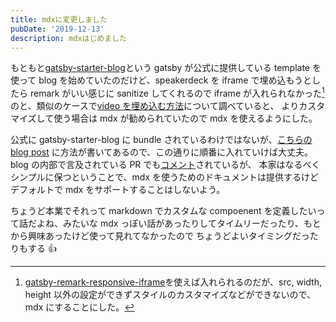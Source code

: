 ```yaml
---
title: mdxに変更しました
pubDate: '2019-12-13'
description: mdxはじめました
---
```


もともと[gatsby-starter-blog](https://github.com/gatsbyjs/gatsby-starter-blog)という
gatsby が公式に提供している template を使って blog を始めていたのだけど、speakerdeck を iframe で埋め込もうとしたら remark がいい感じに sanitize してくれるので iframe が入れられなかった[^1]
のと、類似のケースで[video を埋め込む方法](https://www.gatsbyjs.org/docs/working-with-video/#writing-custom-components-for-hosted-video)について調べていると、
よりカスタマイズして使う場合は mdx が勧められていたので mdx を使えるようにした。

公式に gatsby-starter-blog に bundle されているわけではないが、[こちらの blog post](https://www.gatsbyjs.org/blog/2019-11-21-how-to-convert-an-existing-gatsby-blog-to-use-mdx/)
に方法が書いてあるので、この通りに順番に入れていけば大丈夫。blog の内部で言及されている PR でも[コメント](https://github.com/gatsbyjs/gatsby/pull/19580#issuecomment-557534847)されているが、
本家はなるべくシンプルに保つということで、mdx を使うためのドキュメントは提供するけどデフォルトで mdx をサポートすることはしないよう。

ちょうど本業でそれって markdown でカスタムな compoenent を定義したいって話だよね、みたいな mdx っぽい話があったりしてタイムリーだったり、もとから興味あったけど使って見れてなかったので
ちょうどよいタイミングだったりもする 👍

[^1]: [gatsby-remark-responsive-iframe](https://www.gatsbyjs.org/packages/gatsby-remark-responsive-iframe/)を使えば入れられるのだが、src, width, height 以外の設定ができずスタイルのカスタマイズなどができないので、mdx にすることにした。
